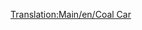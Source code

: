 [[Translation:Main/en/Coal Car]]{{Template:Trains_Carriages_new|NormalCost=£1,375 ($2,750)
|NormalWeight=18 / 48 t
|Picture= [[File:en/Coaltruck.png]]
|NormalCapacity=30 tonnes of coal
|MonoCost=£1,375 ($2,750)
|MonoWeight=18 / 53 t
|MonoCapacity=35 tonnes of coal
|MagCost=£1,375 ($2,750)
|MagWeight=18 / 55 t
|MagCapacity=37 tonnes of coal
|Description=[[Main/en/Coal Car]] can haul [[Main/en/Coal]]. This wagon is available in [[Main/en/Climates#Temperate|Temperate]] and [[Main/en/Climates#Sub-arctic|Sub-Arctic]] climates.
}}